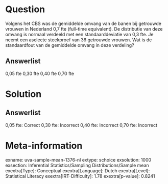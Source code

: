 Question
========

Volgens het CBS was de gemiddelde omvang van de banen bij getrouwde
vrouwen in Nederland 0,7 fte (full-time equivalent). De distributie van
deze omvang is normaal verdeeld met een standaarddeviatie van 0,3 fte.
Je neemt een aselecte steekproef van 36 getrouwde vrouwen. Wat is de
standaardfout van de gemiddelde omvang in deze verdeling?

Answerlist
----------

0,05 fte
0,30 fte
0,40 fte
0,70 fte

Solution
========

Answerlist
----------

0,05 fte: Correct
0,30 fte: Incorrect
0,40 fte: Incorrect
0,70 fte: Incorrect

Meta-information
================
exname: uva-sample-mean-1376-nl
extype: schoice
exsolution: 1000
exsection: Inferential Statistics/Sampling Distributions/Sample mean
exextra[Type]: Conceptual
exextra[Language]: Dutch
exextra[Level]: Statistical Literacy
exextra[IRT-Difficulty]: 1.78
exextra[p-value]: 0.8241
